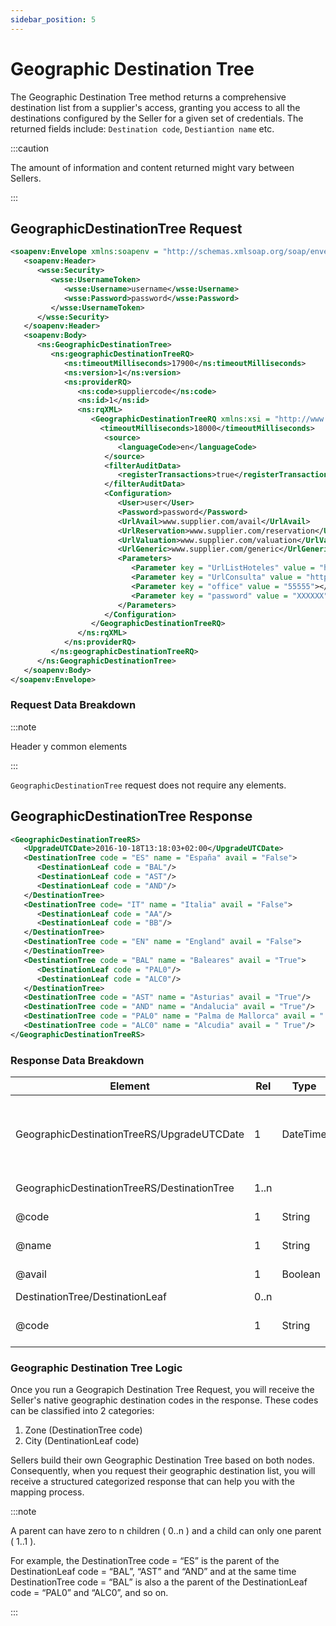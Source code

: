 ```yaml
---
sidebar_position: 5
---
```


# Geographic Destination Tree

The Geographic Destination Tree method returns a comprehensive destination list from a supplier's access, granting you access to all the destinations configured by the Seller for a given set of credentials. The returned fields include: `Destination code`, `Destiantion name` etc.

:::caution

The amount of information and content returned might vary between Sellers.

:::

## GeographicDestinationTree Request

```xml
<soapenv:Envelope xmlns:soapenv = "http://schemas.xmlsoap.org/soap/envelope/" xmlns:ns = "http://schemas.xmltravelgate.com/hub/2012/06" xmlns:wsse = "http://docs.oasis-open.org/wss/2004/01/oasis-200401-wss-wssecurity-secext-1.0.xsd">
   <soapenv:Header>
      <wsse:Security>
         <wsse:UsernameToken>
            <wsse:Username>username</wsse:Username>
            <wsse:Password>password</wsse:Password>
         </wsse:UsernameToken>
      </wsse:Security>
   </soapenv:Header>
   <soapenv:Body>
      <ns:GeographicDestinationTree>
         <ns:geographicDestinationTreeRQ>
            <ns:timeoutMilliseconds>17900</ns:timeoutMilliseconds>
            <ns:version>1</ns:version>
            <ns:providerRQ>
               <ns:code>suppliercode</ns:code>
               <ns:id>1</ns:id>
               <ns:rqXML>
                  <GeographicDestinationTreeRQ xmlns:xsi = "http://www.w3.org/2001/XMLSchema-instance" xmlns:xsd = "http://www.w3.org/2001/XMLSchema">
                    <timeoutMilliseconds>18000</timeoutMilliseconds>
                     <source>
                        <languageCode>en</languageCode>
                     </source>
                     <filterAuditData>
                        <registerTransactions>true</registerTransactions>
                     </filterAuditData>
                     <Configuration>
                        <User>user</User>
                        <Password>password</Password>
                        <UrlAvail>www.supplier.com/avail</UrlAvail>
                        <UrlReservation>www.supplier.com/reservation</UrlReservation>
                        <UrlValuation>www.supplier.com/valuation</UrlValuation>
                        <UrlGeneric>www.supplier.com/generic</UrlGeneric>
                        <Parameters>
                           <Parameter key = "UrlListHoteles" value = "http://www.test.net/scr/searchxml/location.php?"></Parameter>
                           <Parameter key = "UrlConsulta" value = "https://www.test.net/scr/xml/travelgate.php?"></Parameter>
                           <Parameter key = "office" value = "55555"></Parameter>
                           <Parameter key = "password" value = "XXXXXX"></Parameter>
                        </Parameters>
                     </Configuration>
                  </GeographicDestinationTreeRQ>
               </ns:rqXML>
            </ns:providerRQ>
         </ns:geographicDestinationTreeRQ>
      </ns:GeographicDestinationTree>
   </soapenv:Body>
</soapenv:Envelope>
```

### Request Data Breakdown

:::note

Header y common elements

:::

`GeographicDestinationTree` request does not require any elements. 

## GeographicDestinationTree Response

```xml
<GeographicDestinationTreeRS>
   <UpgradeUTCDate>2016-10-18T13:18:03+02:00</UpgradeUTCDate>
   <DestinationTree code = "ES" name = "España" avail = "False">
      <DestinationLeaf code = "BAL"/>
      <DestinationLeaf code = "AST"/>
      <DestinationLeaf code = "AND"/>
   </DestinationTree>
   <DestinationTree code= "IT" name = "Italia" avail = "False">
      <DestinationLeaf code = "AA"/>
      <DestinationLeaf code = "BB"/>
   </DestinationTree>
   <DestinationTree code = "EN" name = "England" avail = "False">
   </DestinationTree>
   <DestinationTree code = "BAL" name = "Baleares" avail = "True">
      <DestinationLeaf code = "PAL0"/>
      <DestinationLeaf code = "ALC0"/>
   </DestinationTree>
   <DestinationTree code = "AST" name = "Asturias" avail = "True"/>
   <DestinationTree code = "AND" name = "Andalucia" avail = "True"/>
   <DestinationTree code = "PAL0" name = "Palma de Mallorca" avail = " True"/>
   <DestinationTree code = "ALC0" name = "Alcudia" avail = " True"/>
</GeographicDestinationTreeRS>
```

### Response Data Breakdown

| Element                                     | Rel  | Type     | Description                                                 |
|---------------------------------------------|------|----------|-------------------------------------------------------------|
| GeographicDestinationTreeRS/UpgradeUTCDate  | 1    | DateTime | Indicates the update date of the information in UTC format. |
| GeographicDestinationTreeRS/DestinationTree | 1..n |          | Father node                                                 |
| @code                                       | 1    | String   | Destination code                                            |
| @name                                       | 1    | String   | Destination name                                            |
| @avail                                      | 1    | Boolean  | Destination available                                       |
| DestinationTree/DestinationLeaf             | 0..n |          | Childs node                                                 |
| @code                                       | 1    | String   | Sub-destination code                                        |

### Geographic Destination Tree Logic

Once you run a Geograpich Destination Tree Request, you will receive the Seller's native geographic destination codes in the response. These codes can be classified into 2 categories:

1. Zone (DestinationTree code)
2. City (DentinationLeaf code)

Sellers build their own Geographic Destination Tree based on both nodes. Consequently, when you request their geographic destination list, you will receive a structured categorized response that can help you with the mapping process.

:::note

A parent can have zero to n children ( 0..n ) and a child can only one parent ( 1..1 ). 

For example, the DestinationTree code = “ES” is the parent of the DestinationLeaf code = “BAL”, “AST” and “AND” and at the same time DestinationTree code = “BAL” is also a the parent of the DestinationLeaf code = “PAL0” and “ALC0”, and so on.

:::
